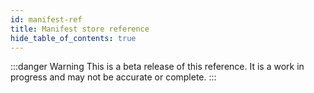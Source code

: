 ```yaml
---
id: manifest-ref
title: Manifest store reference
hide_table_of_contents: true
---
```



:::danger Warning
This is a beta release of this reference. It is a work in progress and may not be accurate or complete.
:::

<ManifestReference htmlPath="./reference-cai.html" />
